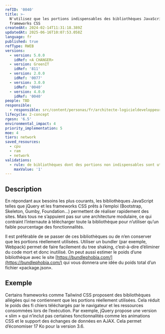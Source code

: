```yaml
---
refID: '0040'
title: >-
  N'utilisez que les portions indispensables des bibliothèques JavaScript et
  frameworks CSS
createdAt: 2024-02-14T11:31:18.389Z
updatedAt: 2025-06-16T10:07:53.058Z
language: fr
published: true
refType: RWEB
versions:
  - version: 5.0.0
    idRef: <A CHANGER>
  - version: GreenIT
    idRef: '811'
  - version: 2.0.0
    idRef: '0077'
  - version: 3.0.0
    idRef: '0040'
  - version: 4.0.0
    idRef: '0040'
people: TBD
responsible:
  - responsible: src/content/personas/fr/architecte-logicieldeveloppeur.mdx
lifecycle: 2-concept
rgesn: '6.5'
environmental_impact: 4
priority_implementation: 5
moe: 4
tiers: network
saved_resources:
  - cpu
  - ram
  - network
validations:
  - rule: de bibliothèques dont des portions non indispensables sont utilisées
    maxValue: '1'
---
```


## Description

En répondant aux besoins les plus courants, les bibliothèques JavaScript telles que jQuery et les frameworks CSS prêts à l’emploi (Bootstrap, Skeleton, Gumby, Foundation...) permettent de réaliser rapidement des sites. Mais tous ne s’appuient pas sur une architecture modulaire, ce qui contraint l’internaute à télécharger toute la bibliothèque pour n’utiliser qu’un faible pourcentage des fonctionnalités.

Il est préférable de se passer de ces bibliothèques ou de n’en conserver que les portions réellement utilisées. Utiliser un bundler (par exemple, Webpack) permet de faire facilement du tree shaking, c’est-à-dire d’éliminer du code mort et donc inutilisé. On peut aussi estimer le poids d’une bibliothèque avec le site [https://bundlephobia.com/](https://bundlephobia.com/) qui vous donnera une idée du poids total d’un fichier «package.json».

## Exemple

Certains frameworks comme Tailwind CSS proposent des bibliothèques allégées qui ne contiennent que les portions réellement utilisées. Cela réduit le poids des fi chiers téléchargés par le navigateur et les ressources consommées lors de l’exécution. Par exemple, jQuery propose une version « slim » qui n’inclut pas certaines fonctionnalités comme les animations CSS et le support des échanges de données en AJAX. Cela permet d’économiser 17 Ko pour la version 3.6.
